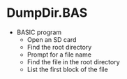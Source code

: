 = DumpDir.BAS =

* BASIC program
** Open an SD card
** Find the root directory
** Prompt for a file name
** Find the file in the root directory
** List the first block of the file

